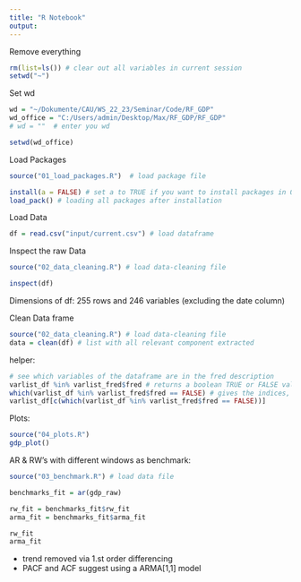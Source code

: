 ```yaml
---
title: "R Notebook"
output:
---
```


Remove everything
```r
rm(list=ls()) # clear out all variables in current session 
setwd("~")
```

Set wd
```r
wd = "~/Dokumente/CAU/WS_22_23/Seminar/Code/RF_GDP"
wd_office = "C:/Users/admin/Desktop/Max/RF_GDP/RF_GDP"
# wd = ""  # enter you wd

setwd(wd_office)
```

Load Packages
```r
source("01_load_packages.R")  # load package file

install(a = FALSE) # set a to TRUE if you want to install packages in 01_load_packages.R file
load_pack() # loading all packages after installation
```
Load Data
```r
df = read.csv("input/current.csv") # load dataframe 
```

Inspect the raw Data
```r
source("02_data_cleaning.R") # load data-cleaning file

inspect(df)
```

Dimensions of df: 255 rows and 246 variables (excluding the date column)

Clean Data frame
```r
source("02_data_cleaning.R") # load data-cleaning file
data = clean(df) # list with all relevant component extracted 
```

helper:
```r
# see which variables of the dataframe are in the fred description
varlist_df %in% varlist_fred$fred # returns a boolean TRUE or FALSE value depending on whether the element is found or not
which(varlist_df %in% varlist_fred$fred == FALSE) # gives the indices, that are false
varlist_df[c(which(varlist_df %in% varlist_fred$fred == FALSE))]
```

Plots:
```r
source("04_plots.R")
gdp_plot()

```


AR & RW's with different windows as benchmark:
```r
source("03_benchmark.R") # load data file

benchmarks_fit = ar(gdp_raw)

rw_fit = benchmarks_fit$rw_fit
arma_fit = benchmarks_fit$arma_fit

rw_fit
arma_fit

```
- trend removed via 1.st order differencing
- PACF and ACF suggest using a ARMA[1,1] model



